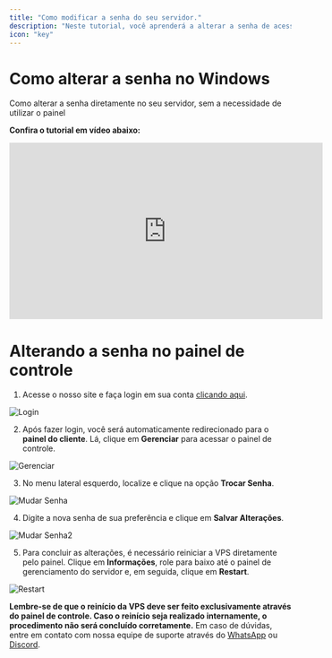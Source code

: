 ```yaml
---
title: "Como modificar a senha do seu servidor."
description: "Neste tutorial, você aprenderá a alterar a senha de acesso ao seu servidor."
icon: "key"
---
```

# Como alterar a senha no Windows
Como alterar a senha diretamente no seu servidor, sem a necessidade de utilizar o painel

**Confira o tutorial em vídeo abaixo:**

<iframe width="560" height="315" src="https://www.youtube.com/embed/h3ZcLrZtviI?si=Ivq1A_P7bQl15iJ9" title="YouTube video player" frameborder="0" allow="accelerometer; autoplay; clipboard-write; encrypted-media; gyroscope; picture-in-picture; web-share" referrerpolicy="strict-origin-when-cross-origin" allowfullscreen></iframe>

# Alterando a senha no painel de controle

1. Acesse o nosso site e faça login em sua conta [clicando aqui](https://cliente.sb4host.com.br/login).


![Login](https://i.imgur.com/jdEeXts.gif)


2. Após fazer login, você será automaticamente redirecionado para o **painel do cliente**. Lá, clique em **Gerenciar** para acessar o painel de controle.

![Gerenciar](https://i.imgur.com/AYW5llM.gif)

3. No menu lateral esquerdo, localize e clique na opção **Trocar Senha**.

![Mudar Senha](https://i.imgur.com/jde4ydA.gif)

4. Digite a nova senha de sua preferência e clique em **Salvar Alterações**.

![Mudar Senha2](https://i.imgur.com/jde4ydA.gif)

5. Para concluir as alterações, é necessário reiniciar a VPS diretamente pelo painel. Clique em **Informações**, role para baixo até o painel de gerenciamento do servidor e, em seguida, clique em **Restart**.

![Restart](https://i.imgur.com/Hx5PwI5.gif)

<Warning>**Lembre-se de que o reinício da VPS deve ser feito exclusivamente através do painel de controle. Caso o reinício seja realizado internamente, o procedimento não será concluído corretamente.**</Warning>
<Note>Em caso de dúvidas, entre em contato com nossa equipe de suporte através do [WhatsApp](https://api.whatsapp.com/send/?phone=5511910603976&text=Ol%C3%A1%2C+gostaria+de+uma+ajuda%21&type=phone_number&app_absent=0) ou [Discord](https://discord.com/invite/wfx9C73).</Note>
